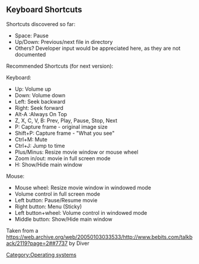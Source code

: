 {{Historical|BeOS is discontinued though [https://spectrum.ieee.org/computing/software/the-dawn-of-haiku-os Haiku] might be its successor.}}

==Keyboard Shortcuts==

Shortcuts discovered so far:
* Space: Pause
* Up/Down: Previous/next file in directory
* Others? Developer input would be appreciated here, as they are not documented 


Recommended Shortcuts (for next version):

Keyboard:

* Up: Volume up
* Down: Volume down
* Left: Seek backward
* Right: Seek forward
* Alt-A :Always On Top
* Z, X, C, V, B: Prev, Play, Pause, Stop, Next
* P: Capture frame - original image size
* Shift+P: Capture frame - "What you see"
* Ctrl+M: Mute
* Ctrl+J: Jump to time
* Plus/Minus: Resize movie window or mouse wheel
* Zoom in/out: movie in full screen mode
* H: Show/Hide main window

Mouse:

* Mouse wheel: Resize movie window in windowed mode
* Volume control in full screen mode
* Left button: Pause/Resume movie
* Right button: Menu (Sticky)
* Left button+wheel: Volume control in windowed mode
* Middle button: Show/Hide main window

Taken from a https://web.archive.org/web/20050103033533/http://www.bebits.com/talkback/2119?page=2##7737 by Diver
[[Category:Operating systems]]